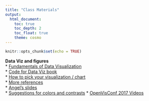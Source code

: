```yaml
---
title: "Class Materials"
output: 
  html_document:
    toc: true
    toc_depth: 2
    toc_float: true
    theme: cosmo
---
```


```r
knitr::opts_chunk$set(echo = TRUE)
```

**Data Viz and figures**  
* [Fundamentals of Data Visualization](https://serialmentor.com/dataviz/index.html)  
* [Code for Data Viz book](https://github.com/clauswilke/dataviz)  
* [How to pick your visualization / chart](https://www.data-to-viz.com/)  
* [More references](https://datavizf18.classes.andrewheiss.com/reference/)  
* [Angel's slides](DataDesign.pdf)  
* [Suggestions for colors and contrasts](https://missgeeky.com/2017/08/09/the-art-of-slide-design-principle-2/)
* [OpenVisConf 2017 Videos](http://www.openvisconf.com/2017/#videos)
